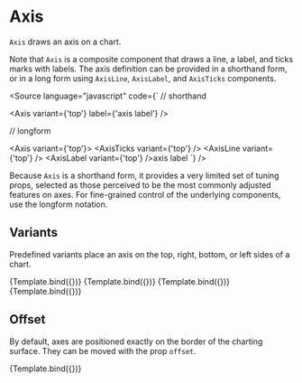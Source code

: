 
# Axis

<Meta title="Core/Components/Axis" />

`Axis` draws an axis on a chart.

<ArgsTable of={Axis} />

Note that `Axis` is a composite component that draws a line, a label, and ticks marks with labels.
The axis definition can be provided in a shorthand form, or in a long form using `AxisLine`, `AxisLabel`, and `AxisTicks` components.

<Source
    language="javascript"
    code={`
// shorthand

<Axis variant={'top'} label={'axis label'} />

// longform

<Axis variant={'top'}>
    <AxisTicks variant={'top'} />
    <AxisLine variant={'top'} />
    <AxisLabel variant={'top'} />axis label</AxisLabel>
</Axis>
`} />

Because `Axis` is a shorthand form, it provides a very limited set of tuning props, selected as those perceived to be the most commonly adjusted features on axes. For fine-grained control of the underlying components, use the longform notation.

## Variants

Predefined variants place an axis on the top, right, bottom, or left sides of a chart.

<Canvas>
    <Story
        name="top"
        args={{
            variant: 'top',
            label: 'axis label',
        }}
        component={Axis}
        decorators={[ChartViewDecorator]}
    >
        {Template.bind({})}
    </Story>
    <Story
        name="right"
        args={{
            variant: 'right',
            label: 'axis label',
        }}
        component={Axis}
        decorators={[ChartViewDecorator]}
    >
        {Template.bind({})}
    </Story>
    <Story
        name="bottom"
        args={{
            variant: 'bottom',
            label: 'axis label',
        }}
        component={Axis}
        decorators={[ChartViewDecorator]}
    >
        {Template.bind({})}
    </Story>
    <Story
        name="left"
        args={{
            variant: 'left',
            label: 'axis label',
        }}
        component={Axis}
        decorators={[ChartViewDecorator]}
    >
        {Template.bind({})}
    </Story>
</Canvas>

## Offset

By default, axes are positioned exactly on the border of the charting surface. They can be moved with the prop `offset`.

<Canvas>
    <Story
        name="axis padding"
        args={{
            variant: 'bottom',
            label: 'axis label',
            offset: 10,
        }}
        component={Axis}
        decorators={[ChartViewDecorator]}
    >
        {Template.bind({})}
    </Story>
</Canvas>
